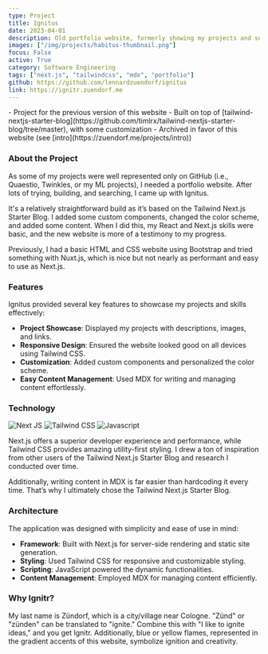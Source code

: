 ```yaml
---
type: Project
title: Ignitus
date: 2023-04-01
description: Old portfolio website, formerly showing my projects and some facts about me.
images: ["/img/projects/habitus-thumbnail.png"]
focus: False
active: True
category: Software Engineering
tags: ["next.js", "tailwindcss", "mdx", "portfolio"]
github: https://github.com/lennardzuendorf/ignitus
link: https://ignitr.zuendorf.me
---
```


<Callout>
- Project for the previous version of this website
- Built on top of [tailwind-nextjs-starter-blog](https://github.com/timlrx/tailwind-nextjs-starter-blog/tree/master), with some customization
- Archived in favor of this website (see [intro](https://zuendorf.me/projects/intro))
</Callout>

### About the Project

As some of my projects were well represented only on GitHub (i.e., Quaestio, Twinkles, or my ML projects), I needed a portfolio website. After lots of trying, building, and searching, I came up with Ignitus.

It's a relatively straightforward build as it’s based on the Tailwind Next.js Starter Blog. I added some custom components, changed the color scheme, and added some content. When I did this, my React and Next.js skills were basic, and the new website is more of a testimony to my progress.

Previously, I had a basic HTML and CSS website using Bootstrap and tried something with Nuxt.js, which is nice but not nearly as performant and easy to use as Next.js.

### Features

Ignitus provided several key features to showcase my projects and skills effectively:

- **Project Showcase**: Displayed my projects with descriptions, images, and links.
- **Responsive Design**: Ensured the website looked good on all devices using Tailwind CSS.
- **Customization**: Added custom components and personalized the color scheme.
- **Easy Content Management**: Used MDX for writing and managing content effortlessly.

### Technology

<ProjectTech>
  <img
    src="https://img.shields.io/badge/Next-black?style=for-the-badge&logo=next.js&logoColor=white"
    alt="Next JS"
    className="rounded-sm"
  />
  <img
    src="https://img.shields.io/badge/tailwindcss-%2338B2AC.svg?style=for-the-badge&logo=tailwind-css&logoColor=white"
    alt="Tailwind CSS"
    className="rounded-sm"
  />
  <img
    src="https://img.shields.io/badge/javascript-%23323330.svg?style=for-the-badge&logo=javascript&logoColor=%23F7DF1E"
    alt="Javascript"
    className="rounded-sm"
  />
</ProjectTech>

Next.js offers a superior developer experience and performance, while Tailwind CSS provides amazing utility-first styling. I drew a ton of inspiration from other users of the Tailwind Next.js Starter Blog and research I conducted over time.

Additionally, writing content in MDX is far easier than hardcoding it every time. That’s why I ultimately chose the Tailwind Next.js Starter Blog.

### Architecture

The application was designed with simplicity and ease of use in mind:

- **Framework**: Built with Next.js for server-side rendering and static site generation.
- **Styling**: Used Tailwind CSS for responsive and customizable styling.
- **Scripting**: JavaScript powered the dynamic functionalities.
- **Content Management**: Employed MDX for managing content efficiently.

### Why Ignitr?

My last name is Zündorf, which is a city/village near Cologne. "Zünd" or "zünden" can be translated to "ignite." Combine this with "I like to ignite ideas," and you get Ignitr. Additionally, blue or yellow flames, represented in the gradient accents of this website, symbolize ignition and creativity.

